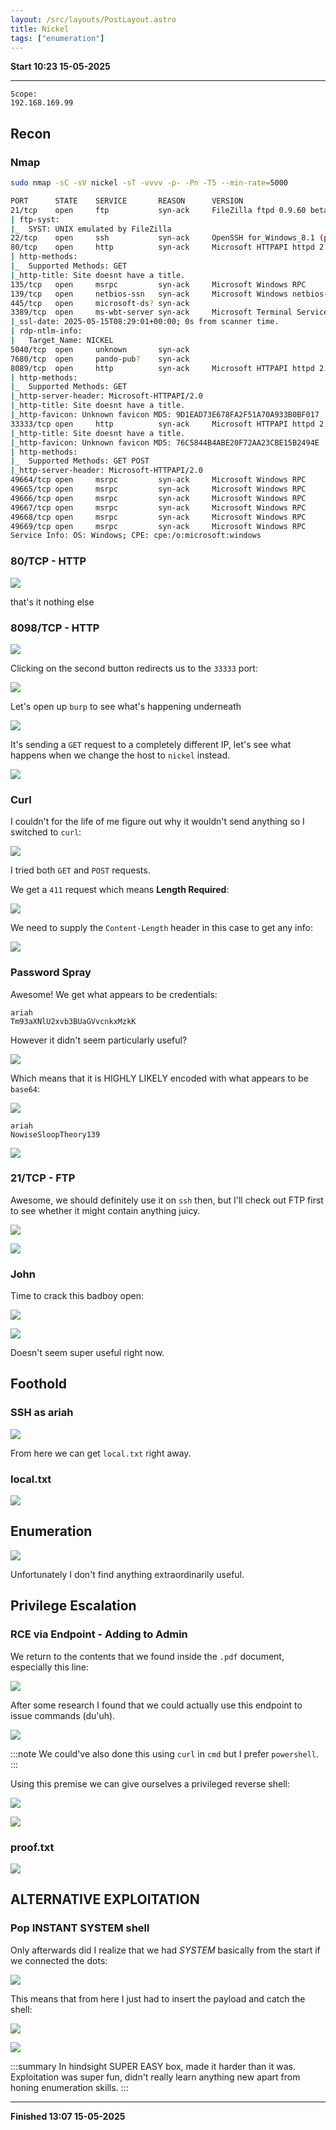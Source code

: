 ```yaml
---
layout: /src/layouts/PostLayout.astro
title: Nickel
tags: ["enumeration"]
---
```

**Start 10:23 15-05-2025**

---
```
Scope:
192.168.169.99
```
## Recon

### Nmap

```bash
sudo nmap -sC -sV nickel -sT -vvvv -p- -Pn -T5 --min-rate=5000

PORT      STATE    SERVICE       REASON      VERSION
21/tcp    open     ftp           syn-ack     FileZilla ftpd 0.9.60 beta
| ftp-syst: 
|_  SYST: UNIX emulated by FileZilla
22/tcp    open     ssh           syn-ack     OpenSSH for_Windows_8.1 (protocol 2.0)
80/tcp    open     http          syn-ack     Microsoft HTTPAPI httpd 2.0 (SSDP/UPnP)
| http-methods: 
|_  Supported Methods: GET
|_http-title: Site doesnt have a title.
135/tcp   open     msrpc         syn-ack     Microsoft Windows RPC
139/tcp   open     netbios-ssn   syn-ack     Microsoft Windows netbios-ssn
445/tcp   open     microsoft-ds? syn-ack
3389/tcp  open     ms-wbt-server syn-ack     Microsoft Terminal Services
|_ssl-date: 2025-05-15T08:29:01+00:00; 0s from scanner time.
| rdp-ntlm-info: 
|   Target_Name: NICKEL
5040/tcp  open     unknown       syn-ack
7680/tcp  open     pando-pub?    syn-ack
8089/tcp  open     http          syn-ack     Microsoft HTTPAPI httpd 2.0 (SSDP/UPnP)
| http-methods: 
|_  Supported Methods: GET
|_http-server-header: Microsoft-HTTPAPI/2.0
|_http-title: Site doesnt have a title.
|_http-favicon: Unknown favicon MD5: 9D1EAD73E678FA2F51A70A933B0BF017
33333/tcp open     http          syn-ack     Microsoft HTTPAPI httpd 2.0 (SSDP/UPnP)
|_http-title: Site doesnt have a title.
|_http-favicon: Unknown favicon MD5: 76C5844B4ABE20F72AA23CBE15B2494E
| http-methods: 
|_  Supported Methods: GET POST
|_http-server-header: Microsoft-HTTPAPI/2.0
49664/tcp open     msrpc         syn-ack     Microsoft Windows RPC
49665/tcp open     msrpc         syn-ack     Microsoft Windows RPC
49666/tcp open     msrpc         syn-ack     Microsoft Windows RPC
49667/tcp open     msrpc         syn-ack     Microsoft Windows RPC
49668/tcp open     msrpc         syn-ack     Microsoft Windows RPC
49669/tcp open     msrpc         syn-ack     Microsoft Windows RPC
Service Info: OS: Windows; CPE: cpe:/o:microsoft:windows
```

### 80/TCP - HTTP

![](../../../assets/807d19c7020e43d38dd4bc12c3da84d4.png)

that's it nothing else

### 8098/TCP - HTTP

![](../../../assets/d3126849362a9169b50f3f8de1f21030.png)

Clicking on the second button redirects us to the `33333` port:

![](../../../assets/bfc3bf63b5574a08f967eee15060b606.png)

Let's open up `burp` to see what's happening underneath

![](../../../assets/cdb08c814c7f3e1109f90a533c219c61.png)

It's sending a `GET` request to a completely different IP, let's see what happens when we change the host to `nickel` instead.

![](../../../assets/d778e319ddf53376ea042ca6644a7841.png)

### Curl

I couldn't for the life of me figure out why it wouldn't send anything so I switched to `curl`:

![](../../../assets/d87f0935f005745879a289b5b195ca96.png)

I tried both `GET` and `POST` requests.

We get a `411` request which means **Length Required**:

![](../../../assets/7d9d4cd1780a4024e18786f2c0dfd34c.png)

We need to supply the `Content-Length` header in this case to get any info:

![](../../../assets/a5d7ef8ef69c475b57bcdd773f8d8c92.png)

### Password Spray

Awesome! We get what appears to be credentials:

```
ariah
Tm93aXNlU2xvb3BUaGVvcnkxMzkK
```

However it didn't seem particularly useful?

![](../../../assets/2867e9eb3b3de62b2596bb9a33bbd88f.png)

Which means that it is HIGHLY LIKELY encoded with what appears to be `base64`:

![](../../../assets/edecdaf50483baca4829443878836d55.png)

```
ariah
NowiseSloopTheory139
```

![](../../../assets/03798aa01c9319b7d13c04bdc8d07c90.png)

### 21/TCP - FTP

Awesome, we should definitely use it on `ssh` then, but I'll check out FTP first to see whether it might contain anything juicy.

![](../../../assets/1638bbe85457b34b8941b1796bacd677.png)

![](../../../assets/dee8eda858efd445d8678a44027b18a7.png)

### John

Time to crack this badboy open:

![](../../../assets/ceba71f5c84bb566a2a629af2c4d1091.png)

![](../../../assets/347a2459aea8f83a32e45a2f53ae93b6.png)

Doesn't seem super useful right now.

## Foothold
### SSH as ariah

![](../../../assets/c66b84985ba735609dd06b99a00cbf7e.png)

From here we can get `local.txt` right away.

### local.txt

![](../../../assets/bbaf2c3111979a0edd1a1f0fb61d67e5.png)

## Enumeration

![](../../../assets/b7b29141ebffcb19db43daae5e89aafd.png)

Unfortunately I don't find anything extraordinarily useful.

## Privilege Escalation
### RCE via Endpoint - Adding to Admin

We return to the contents that we found inside the `.pdf` document, especially this line:

![](../../../assets/930296498b0c44b54fdf197178f90793.png)

After some research I found that we could actually use this endpoint to issue commands (du'uh).

![](../../../assets/f5bba2f7614c01c5a4122a650b92abe1.png)

:::note
We could've also done this using `curl` in `cmd` but I prefer `powershell`.
:::

Using this premise we can give ourselves a privileged reverse shell:

![](../../../assets/02379e90c896c1be9e9cd7718cdd3f5d.png)

![](../../../assets/0f4e51842273b3bd955a64181666285d.png)

### proof.txt

![](../../../assets/efea24c69e87d6f17819b8dd72644826.png)

## ALTERNATIVE EXPLOITATION
### Pop INSTANT SYSTEM shell

Only afterwards did I realize that we had *SYSTEM* basically from the start if we connected the dots:

![](../../../assets/b206f62cba16b9e32547c122691d9123.png)

This means that from here I just had to insert the payload and catch the shell:

![](../../../assets/60e585fad9bf3dfef15abed6ad4cb5af.png)

![](../../../assets/062b6de4ee1b964d5a9a11d85e690623.png)

:::summary
In hindsight SUPER EASY box, made it harder than it was.
Exploitation was super fun, didn't really learn anything new apart from honing enumeration skills.
:::

---

**Finished 13:07 15-05-2025**

[^Links]: [[OSCP Prep]]
